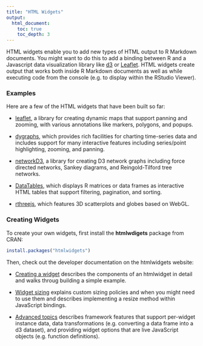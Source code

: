 ```yaml
---
title: "HTML Widgets"
output:
  html_document:
    toc: true
    toc_depth: 3
---
```


HTML widgets enable you to add new types of HTML output to R Markdown documents. You might want to do this to add a binding between R and a Javascript data visualization library like [d3](http://d3js.org) or [Leaflet](http://leafletjs.com). HTML widgets create output that works both inside R Markdown documents as well as while executing code from the console (e.g. to display within the RStudio Viewer).

### Examples

Here are a few of the HTML widgets that have been built so far:

* [leaflet](http://www.htmlwidgets.org/showcase_leaflet.html), a library for creating dynamic maps that support panning and zooming, with various annotations like markers, polygons, and popups.

* [dygraphs](http://www.htmlwidgets.org/showcase_dygraphs.html), which provides rich facilities for charting time-series data and includes support for many interactive features including series/point highlighting, zooming, and panning.

* [networkD3](http://www.htmlwidgets.org/showcase_networkD3.html), a library for creating D3 network graphs including force directed networks, Sankey diagrams, and Reingold-Tilford tree networks.

* [DataTables](http://www.htmlwidgets.org/showcase_datatables.html), which displays R matrices or data frames as interactive HTML tables that support filtering, pagination, and sorting.

* [rthreejs](http://www.htmlwidgets.org/showcase_threejs.html), which features 3D scatterplots and globes based on WebGL.

### Creating Widgets

To create your own widgets, first install the **htmlwdigets** package from CRAN:

```r
install.packages("htmlwidgets")
```

Then, check out the developer documentation on the htmlwidgets website:

* [Creating a widget](http://www.htmlwidgets.org/develop_intro.html) describes the components of an htmlwidget in detail and walks throug building a simple example.

* [Widget sizing](http://www.htmlwidgets.org/develop_sizing.html) explains custom sizing policies and when you might need to use them and describes implementing a resize method within JavaScript bindings.

* [Advanced topics](http://www.htmlwidgets.org/develop_advanced.html) describes  framework features that support per-widget instance data, data transformations (e.g. converting a data frame into a d3 dataset), and providing widget options that are live JavaScript objects (e.g. function definitions).


